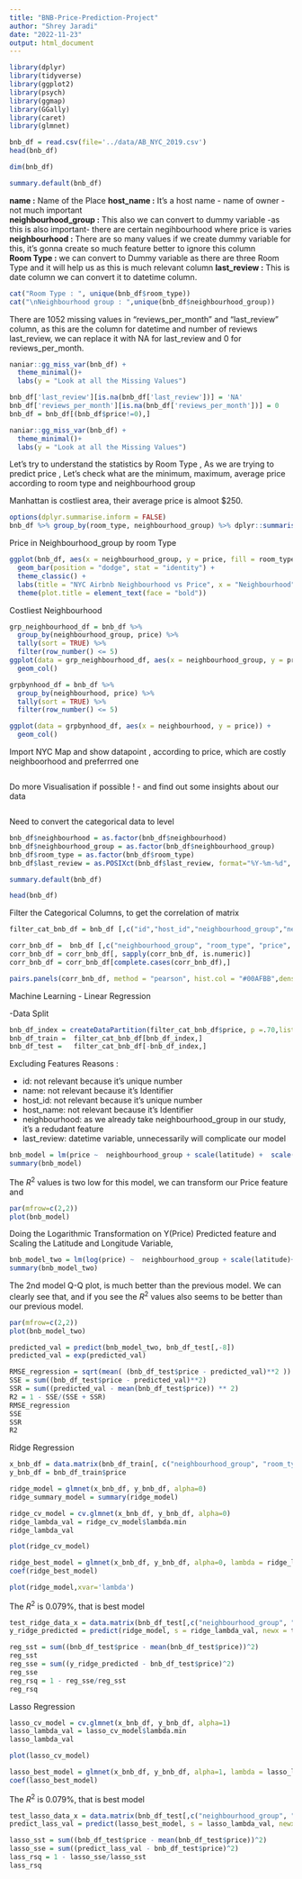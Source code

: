 ```yaml
---
title: "BNB-Price-Prediction-Project"
author: "Shrey Jaradi"
date: "2022-11-23"
output: html_document
---
```


```r
library(dplyr)
library(tidyverse)
library(ggplot2)
library(psych)
library(ggmap)
library(GGally)
library(caret)
library(glmnet)
```


```r
bnb_df = read.csv(file='../data/AB_NYC_2019.csv') 
head(bnb_df)
```
```r
dim(bnb_df)
```
```r
summary.default(bnb_df)
```

**name :** Name of the Place 
**host_name :** It's a host name - name of owner  - not much important          
**neighbourhood_group :** This also we can convert to dummy variable -as this is also important- there are certain negihbourhood where price is varies  
**neighbourhood :** There are so many values if we create dummy variable for this, it's gonna create so much feature better to ignore this column            
**Room Type :**  we can convert to Dummy variable as there are three Room Type and it will help us as this is much relevant column 
**last_review  :** This is date column we can convert it to datetime column. 

```r
cat("Room Type : ", unique(bnb_df$room_type))
cat("\nNeighbourhood group : ",unique(bnb_df$neighbourhood_group))
```


There are 1052 missing values in "reviews_per_month" and "last_review" column,
as this are the column for datetime and number of reviews  last_review, 
we can replace it with NA for last_review and 0 for reviews_per_month.

```r
naniar::gg_miss_var(bnb_df) +
  theme_minimal()+
  labs(y = "Look at all the Missing Values") 
```


```r
bnb_df['last_review'][is.na(bnb_df['last_review'])] = 'NA'
bnb_df['reviews_per_month'][is.na(bnb_df['reviews_per_month'])] = 0
bnb_df = bnb_df[(bnb_df$price!=0),]
```

```r
naniar::gg_miss_var(bnb_df) +
  theme_minimal()+
  labs(y = "Look at all the Missing Values") 
```

 
 
Let's try to understand the statistics by Room Type , As we are trying to predict price , Let's check what are the minimum, maximum, average price according to room type and neighbourhood group

Manhattan is costliest area, their average price is almoot $250.
```r
options(dplyr.summarise.inform = FALSE)
bnb_df %>% group_by(room_type, neighbourhood_group) %>% dplyr::summarise(min_price = min(price), avg_price = mean(price),max_price = max(price))
```


Price in Neighbourhood_group by room Type 

```r
ggplot(bnb_df, aes(x = neighbourhood_group, y = price, fill = room_type)) +
  geom_bar(position = "dodge", stat = "identity") +
  theme_classic() +
  labs(title = "NYC Airbnb Neighbourhood vs Price", x = "Neighbourhood", y = "Price") +
  theme(plot.title = element_text(face = "bold"))
```

Costliest Neighbourhood 
```r
grp_neighbourhood_df = bnb_df %>% 
  group_by(neighbourhood_group, price) %>% 
  tally(sort = TRUE) %>% 
  filter(row_number() <= 5)
ggplot(data = grp_neighbourhood_df, aes(x = neighbourhood_group, y = price)) +
  geom_col() 
```


```r
grpbynhood_df = bnb_df %>% 
  group_by(neighbourhood, price) %>% 
  tally(sort = TRUE) %>% 
  filter(row_number() <= 5)

ggplot(data = grpbynhood_df, aes(x = neighbourhood, y = price)) +
  geom_col() 
```



Import NYC Map and show datapoint , according to price, which are costly neighboorhood and preferrred one
```r

```


Do more Visualisation if possible ! - and find out some insights about our data
```r

```


Need to convert the categorical data to level 
```r
bnb_df$neighbourhood = as.factor(bnb_df$neighbourhood)
bnb_df$neighbourhood_group = as.factor(bnb_df$neighbourhood_group)
bnb_df$room_type = as.factor(bnb_df$room_type)
bnb_df$last_review = as.POSIXct(bnb_df$last_review, format="%Y-%m-%d", tz="UTC")

```

```r
summary.default(bnb_df)
```

```r
head(bnb_df)
```

Filter the Categorical Columns, to get the correlation of matrix
```r
filter_cat_bnb_df = bnb_df [,c("id","host_id","neighbourhood_group","neighbourhood", "latitude", "longitude", "room_type", "price", "minimum_nights", "number_of_reviews" ,"last_review", "reviews_per_month", "calculated_host_listings_count","availability_365")] 
```



```r
corr_bnb_df =  bnb_df [,c("neighbourhood_group", "room_type", "price", "minimum_nights", "number_of_reviews" ,"reviews_per_month", "calculated_host_listings_count","availability_365")] 
corr_bnb_df = corr_bnb_df[, sapply(corr_bnb_df, is.numeric)]
corr_bnb_df = corr_bnb_df[complete.cases(corr_bnb_df),]
```

```r
pairs.panels(corr_bnb_df, method = "pearson", hist.col = "#00AFBB",density = TRUE,ellipses = TRUE)
```

Machine Learning - Linear Regression

-Data Split
```r
bnb_df_index = createDataPartition(filter_cat_bnb_df$price, p =.70,list=FALSE)
bnb_df_train =  filter_cat_bnb_df[bnb_df_index,] 
bnb_df_test =   filter_cat_bnb_df[-bnb_df_index,] 
```


Excluding Features Reasons : 

- id: not relevant because it's unique number
- name: not relevant because it's  Identifier
- host_id: not relevant because it's unique number 
- host_name: not relevant because it's  Identifier
- neighbourhood: as we already take neighbourhood_group in our study, it's a redudant feature
- last_review: datetime variable, unnecessarily will complicate our model

```r
bnb_model = lm(price ~  neighbourhood_group + scale(latitude) +  scale(longitude) + room_type+ minimum_nights + number_of_reviews + reviews_per_month + calculated_host_listings_count + availability_365 , data=bnb_df_train)
summary(bnb_model)

```

The $R^2$ values is two low for this model, we can transform our Price feature and 
```r
par(mfrow=c(2,2))
plot(bnb_model)
```

Doing the Logarithmic Transformation on Y(Price) Predicted feature and 
Scaling the Latitude and Longitude Variable, 
```r
bnb_model_two = lm(log(price) ~  neighbourhood_group + scale(latitude)+  scale(longitude) + room_type+ minimum_nights + number_of_reviews + reviews_per_month + calculated_host_listings_count + availability_365 , data=bnb_df_train)
summary(bnb_model_two)
```


The 2nd model Q-Q plot, is much better than the previous model. We can clearly see that, and if you see the $R^2$ values also seems to be better than our previous model.

```r
par(mfrow=c(2,2))
plot(bnb_model_two)
```


```r
predicted_val = predict(bnb_model_two, bnb_df_test[,-8])
predicted_val = exp(predicted_val)
```



```r
RMSE_regression = sqrt(mean( (bnb_df_test$price - predicted_val)**2 ))
SSE = sum((bnb_df_test$price - predicted_val)**2)
SSR = sum((predicted_val - mean(bnb_df_test$price)) ** 2)
R2 = 1 - SSE/(SSE + SSR)
RMSE_regression
SSE
SSR
R2
```

Ridge Regression 

```r
x_bnb_df = data.matrix(bnb_df_train[, c("neighbourhood_group", "room_type", "minimum_nights", "number_of_reviews" ,"reviews_per_month", "calculated_host_listings_count","availability_365")])
y_bnb_df = bnb_df_train$price
```

```r
ridge_model = glmnet(x_bnb_df, y_bnb_df, alpha=0)
ridge_summary_model = summary(ridge_model)
```

```r
ridge_cv_model = cv.glmnet(x_bnb_df, y_bnb_df, alpha=0)
ridge_lambda_val = ridge_cv_model$lambda.min
ridge_lambda_val
```

```r
plot(ridge_cv_model)
```

```r
ridge_best_model = glmnet(x_bnb_df, y_bnb_df, alpha=0, lambda = ridge_lambda_val)
coef(ridge_best_model)
```

```r
plot(ridge_model,xvar='lambda')
```
The $R^2$ is 0.079%, that is best model
```r
test_ridge_data_x = data.matrix(bnb_df_test[,c("neighbourhood_group", "room_type", "minimum_nights", "number_of_reviews" ,"reviews_per_month", "calculated_host_listings_count","availability_365")])
y_ridge_predicted = predict(ridge_model, s = ridge_lambda_val, newx = test_ridge_data_x)
```

```r
reg_sst = sum((bnb_df_test$price - mean(bnb_df_test$price))^2)
reg_sst
reg_sse = sum((y_ridge_predicted - bnb_df_test$price)^2)
reg_sse
reg_rsq = 1 - reg_sse/reg_sst
reg_rsq
```


Lasso Regression 
```r
lasso_cv_model = cv.glmnet(x_bnb_df, y_bnb_df, alpha=1)
lasso_lambda_val = lasso_cv_model$lambda.min
lasso_lambda_val
```

```r
plot(lasso_cv_model)
```

```r
lasso_best_model = glmnet(x_bnb_df, y_bnb_df, alpha=1, lambda = lasso_lambda_val)
coef(lasso_best_model)
```


The $R^2$ is 0.079%, that is best model
```r
test_lasso_data_x = data.matrix(bnb_df_test[,c("neighbourhood_group", "room_type", "minimum_nights", "number_of_reviews" ,"reviews_per_month", "calculated_host_listings_count","availability_365")])
predict_lass_val = predict(lasso_best_model, s = lasso_lambda_val, newx = test_lasso_data_x)
```

```r
lasso_sst = sum((bnb_df_test$price - mean(bnb_df_test$price))^2)
lasso_sse = sum((predict_lass_val - bnb_df_test$price)^2)
lass_rsq = 1 - lasso_sse/lasso_sst
lass_rsq
```





